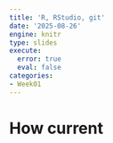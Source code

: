 ```yaml
---
title: 'R, RStudio, git'
date: '2025-08-26'
engine: knitr
type: slides
execute:
  error: true
  eval: false
categories:
- Week01
---
```


# 

# How current 
